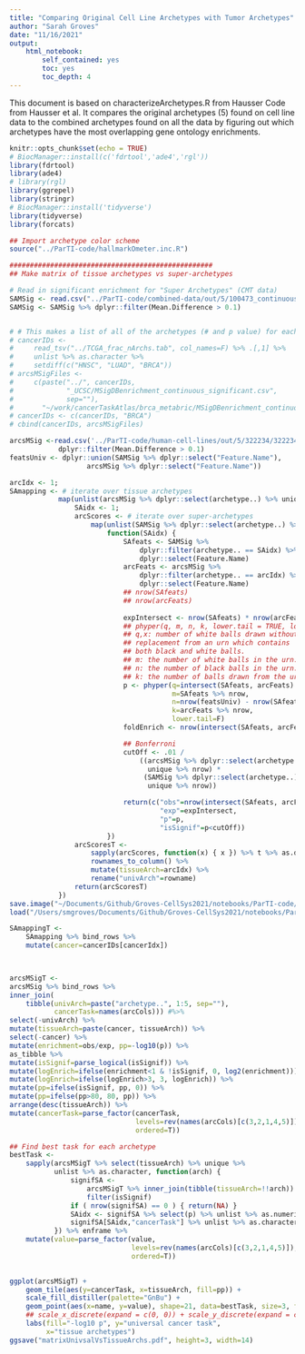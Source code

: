 ```yaml
---
title: "Comparing Original Cell Line Archetypes with Tumor Archetypes"
author: "Sarah Groves"
date: "11/16/2021"
output: 
    html_notebook:
        self_contained: yes
        toc: yes
        toc_depth: 4
---
```


This document is based on characterizeArchetypes.R from Hausser Code from Hausser et al. It compares the original archetypes (5) found on cell line data to the combined archetypes found on all the data by figuring out which archetypes have the most overlapping gene ontology enrichments.

```r
knitr::opts_chunk$set(echo = TRUE)
# BiocManager::install(c('fdrtool','ade4','rgl'))
library(fdrtool)
library(ade4)
# library(rgl)
library(ggrepel)
library(stringr)
# BiocManager::install('tidyverse')
library(tidyverse)
library(forcats)
```

```r
## Import archetype color scheme
source("../ParTI-code/hallmarkOmeter.inc.R")

##################################################
## Make matrix of tissue archetypes vs super-archetypes

# Read in significant enrichment for "Super Archetypes" (CMT data)
SAMSig <- read.csv("../ParTI-code/combined-data/out/5/100473_continuous_significant.csv")
SAMSig <- SAMSig %>% dplyr::filter(Mean.Difference > 0.1)


# # This makes a list of all of the archetypes (# and p value) for each dataset, and makes a list of files, one enrichment file per dataset. This is unnecessary for us to do
# cancerIDs <-
#     read_tsv("../TCGA_frac_nArchs.tab", col_names=F) %>% .[,1] %>%
#     unlist %>% as.character %>%
#     setdiff(c("HNSC", "LUAD", "BRCA"))
# arcsMSigFiles <-
#     c(paste("../", cancerIDs,
#             "_UCSC/MSigDBenrichment_continuous_significant.csv",
#             sep=""),
#       "~/work/cancerTaskAtlas/brca_metabric/MSigDBenrichment_continuous_significant.csv")
# cancerIDs <- c(cancerIDs, "BRCA")
# cbind(cancerIDs, arcsMSigFiles)

arcsMSig <-read.csv('../ParTI-code/human-cell-lines/out/5/322234/322234_continuous_significant.csv') %>%
            dplyr::filter(Mean.Difference > 0.1)
featsUniv <- dplyr::union(SAMSig %>% dplyr::select("Feature.Name"),
                   arcsMSig %>% dplyr::select("Feature.Name"))

arcIdx <- 1;
SAmapping <- # iterate over tissue archetypes
            map(unlist(arcsMSig %>% dplyr::select(archetype..) %>% unique), function(arcIdx) {
                SAidx <- 1;
                arcScores <- # iterate over super-archetypes
                    map(unlist(SAMSig %>% dplyr::select(archetype..) %>% unique),
                        function(SAidx) {
                            SAfeats <- SAMSig %>%
                                dplyr::filter(archetype.. == SAidx) %>%
                                dplyr::select(Feature.Name)
                            arcFeats <- arcsMSig %>%
                                dplyr::filter(archetype.. == arcIdx) %>%
                                dplyr::select(Feature.Name)
                            ## nrow(SAfeats)
                            ## nrow(arcFeats)
                            
                            expIntersect <- nrow(SAfeats) * nrow(arcFeats) / nrow(featsUniv)
                            ## phyper(q, m, n, k, lower.tail = TRUE, log.p = FALSE)
                            ## q,x: number of white balls drawn without
                            ## replacement from an urn which contains
                            ## both black and white balls.
                            ## m: the number of white balls in the urn.
                            ## n: the number of black balls in the urn.
                            ## k: the number of balls drawn from the urn.
                            p <- phyper(q=intersect(SAfeats, arcFeats) %>% nrow,
                                        m=SAfeats %>% nrow,
                                        n=nrow(featsUniv) - nrow(SAfeats),
                                        k=arcFeats %>% nrow,
                                        lower.tail=F)
                            foldEnrich <- nrow(intersect(SAfeats, arcFeats)) / expIntersect;

                            ## Bonferroni
                            cutOff <- .01 /
                                ((arcsMSig %>% dplyr::select(archetype..) %>%
                                  unique %>% nrow) *
                                 (SAMSig %>% dplyr::select(archetype..) %>%
                                  unique %>% nrow))

                            return(c("obs"=nrow(intersect(SAfeats, arcFeats)),
                                     "exp"=expIntersect,
                                     "p"=p,
                                     "isSignif"=p<cutOff))
                        })
                arcScoresT <-
                    sapply(arcScores, function(x) { x }) %>% t %>% as.data.frame %>% 
                    rownames_to_column() %>%
                    mutate(tissueArch=arcIdx) %>%
                    rename("univArch"=rowname)
                return(arcScoresT)
            })
save.image("~/Documents/Github/Groves-CellSys2021/notebooks/ParTI-code/SAmapping.RData")
load("/Users/smgroves/Documents/Github/Groves-CellSys2021/notebooks/ParTI-code/SAmapping.RData")
```

```r
SAmappingT <-
    SAmapping %>% bind_rows %>%
    mutate(cancer=cancerIDs[cancerIdx])


    
arcsMSigT <-
arcsMSig %>% bind_rows %>% 
inner_join(
    tibble(univArch=paste("archetype..", 1:5, sep=""),
           cancerTask=names(arcCols))) #%>%
select(-univArch) %>%
mutate(tissueArch=paste(cancer, tissueArch)) %>%
select(-cancer) %>%
mutate(enrichment=obs/exp, pp=-log10(p)) %>%
as_tibble %>%
mutate(isSignif=parse_logical(isSignif)) %>% 
mutate(logEnrich=ifelse(enrichment<1 & !isSignif, 0, log2(enrichment))) %>%
mutate(logEnrich=ifelse(logEnrich>3, 3, logEnrich)) %>% 
mutate(pp=ifelse(isSignif, pp, 0)) %>%
mutate(pp=ifelse(pp>80, 80, pp)) %>%
arrange(desc(tissueArch)) %>%
mutate(cancerTask=parse_factor(cancerTask,
                               levels=rev(names(arcCols)[c(3,2,1,4,5)]),
                               ordered=T))

## Find best task for each archetype
bestTask <-
    sapply(arcsMSigT %>% select(tissueArch) %>% unique %>%
           unlist %>% as.character, function(arch) {
               signifSA <-
                   arcsMSigT %>% inner_join(tibble(tissueArch=!!arch)) %>%
                   filter(isSignif)
               if ( nrow(signifSA) == 0 ) { return(NA) }
               SAidx <- signifSA %>% select(p) %>% unlist %>% as.numeric %>% which.min
               signifSA[SAidx,"cancerTask"] %>% unlist %>% as.character
           }) %>% enframe %>%
    mutate(value=parse_factor(value,
                              levels=rev(names(arcCols)[c(3,2,1,4,5)]),
                              ordered=T))
       

ggplot(arcsMSigT) +
    geom_tile(aes(y=cancerTask, x=tissueArch, fill=pp)) +
    scale_fill_distiller(palette="GnBu") +
    geom_point(aes(x=name, y=value), shape=21, data=bestTask, size=3, fill="grey") +
    ## scale_x_discrete(expand = c(0, 0)) + scale_y_discrete(expand = c(0, 0)) +
    labs(fill="-log10 p", y="universal cancer task",
         x="tissue archetypes")
ggsave("matrixUnivsalVsTissueArchs.pdf", height=3, width=14)
```

